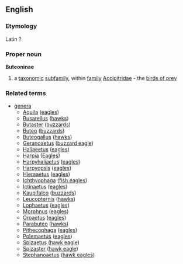 ==English==
===Etymology===
Latin ?
===Proper noun===
{{wikipedia}}
'''Buteoninae'''
#a [[taxonomic]] [[subfamily]], within [[family]] [[Accipitridae]] - the [[birds of prey]]
===Related terms===
{{wikispecies}}
*[[genera]]
**[[Aquila]] ([[eagle]]s)
**[[Busarellus]] ([[hawk]]s)
**[[Butaster]] ([[buzzard]]s)
**[[Buteo]] ([[buzzard]]s)
**[[Buteogallus]] ([[hawk]]s)
**[[Geranoaetus]] ([[buzzard eagle]])
**[[Haliaeetus]] ([[eagle]]s)
**[[Harpia]] ([[Eagle]]s)
**[[Harpyhaliaetus]] ([[eagle]]s)
**[[Harpyopsis]] ([[eagle]]s)
**[[Hieraaetus]] ([[eagle]]s)
**[[Ichthyophaga]] ([[fish eagle]]s)
**[[Ictinaetus]] ([[eagle]]s)
**[[Kaupifalco]] ([[buzzard]]s)
**[[Leucopternis]] ([[hawk]]s)
**[[Lophaetus]] ([[eagle]]s)
**[[Morphnus]] ([[eagle]]s)
**[[Oroaetus]] ([[eagle]]s)
**[[Parabuteo]] ([[hawk]]s)
**[[Pithecophaga]] ([[eagle]]s)
**[[Polemaetus]] ([[eagle]]s)
**[[Spizaetus]] ([[hawk eagle]])
**[[Spizaster]] ([[hawk eagle]])
**[[Stephanoaetus]] ([[hawk eagle]]s)